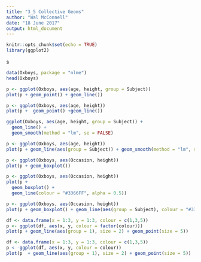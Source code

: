```yaml
---
title: "3_5 Collective Geoms"
author: "Wal McConnell"
date: "18 June 2017"
output: html_document
---
```


```r
knitr::opts_chunk$set(echo = TRUE)
library(ggplot2)
```
s
```r
data(Oxboys, package = "nlme")
head(Oxboys)

p <- ggplot(Oxboys, aes(age, height, group = Subject))
plot(p + geom_point() + geom_line())
```

```r
p <- ggplot(Oxboys, aes(age, height))
plot(p +  geom_point() +geom_line())
```

```r
ggplot(Oxboys, aes(age, height, group = Subject)) +
  geom_line() +
  geom_smooth(method = "lm", se = FALSE)
```


```r
p <- ggplot(Oxboys, aes(age, height))
plot(p + geom_line(aes(group = Subject)) + geom_smooth(method = "lm", size = 2, se = FALSE))
```


```r
p <- ggplot(Oxboys, aes(Occasion, height))
plot(p + geom_boxplot())
```


```r
p <- ggplot(Oxboys, aes(Occasion, height))
plot(p + 
  geom_boxplot() +
  geom_line(colour = "#3366FF", alpha = 0.5))
```

```r
p <- ggplot(Oxboys, aes(Occasion, height))
plot(p + geom_boxplot() + geom_line(aes(group = Subject), colour = "#3366FF", alpha = 0.5))
```


```r
df <- data.frame(x = 1:3, y = 1:3, colour = c(1,3,5))
p <- ggplot(df, aes(x, y, colour = factor(colour)))
plot(p + geom_line(aes(group = 1), size = 2) + geom_point(size = 5))
```


```r
df <- data.frame(x = 1:3, y = 1:3, colour = c(1,3,5))
p < -ggplot(df, aes(x, y, colour = colour))
plot(p  + geom_line(aes(group = 1), size = 2) + geom_point(size = 5))
```

